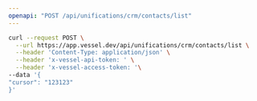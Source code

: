 ```yaml
---
openapi: "POST /api/unifications/crm/contacts/list"
---
```


  <RequestExample>
  
  ```bash Request
  curl --request POST \
    --url https://app.vessel.dev/api/unifications/crm/contacts/list \
    --header 'Content-Type: application/json' \
    --header 'x-vessel-api-token: ' \
    --header 'x-vessel-access-token: '\ 
  --data '{
  "cursor": "123123"
}'
```
  
  </RequestExample>
